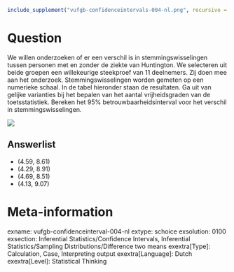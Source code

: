 ```{r, echo = FALSE, results = "hide"}
include_supplement("vufgb-confidenceintervals-004-nl.png", recursive = TRUE)
```

Question
========
We willen onderzoeken of er een verschil is in stemmingswisselingen tussen personen met en zonder de ziekte van Huntington. We selecteren uit beide groepen een willekeurige steekproef van 11 deelnemers. Zij doen mee aan het onderzoek. Stemmingswisselingen worden gemeten op een numerieke schaal. In de tabel hieronder staan de resultaten. Ga uit van gelijke varianties bij het bepalen van het aantal vrijheidsgraden van de toetsstatistiek. Bereken het 95% betrouwbaarheidsinterval voor het verschil in stemmingswisselingen.

![](vufgb-confidenceintervals-004-nl.png)

Answerlist
----------
* (4.59, 8.61) 
* (4.29, 8.91) 
* (4.69, 8.51) 
* (4.13, 9.07)

Meta-information
================
exname: vufgb-confidenceinterval-004-nl
extype: schoice
exsolution: 0100
exsection: Inferential Statistics/Confidence Intervals, Inferential Statistics/Sampling Distributions/Difference two means
exextra[Type]: Calculation, Case, Interpreting output
exextra[Language]: Dutch
exextra[Level]: Statistical Thinking